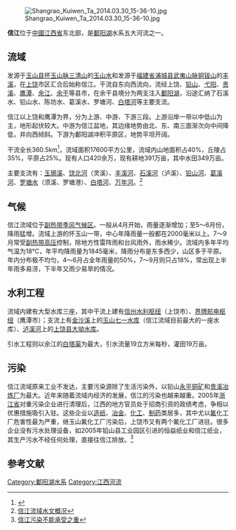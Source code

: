 {{noteTA
|1=zh-hans:余江; zh-hant:餘江
|2=zh-hans:余干; zh-hant:餘干
}}
{{Geobox|River
<!-- *** Heading *** -->
| name = 信江
| native_name = 
| other_name = 
| other_name_1 = 
| other_name_2 = 
| category = 
<!-- *** Names **** --> 
| etymology = 
| nickname = 
<!-- *** Image *** -->
| image = 
| image_caption = 
| image_size = 
<!-- *** Country *** -->
| country = [[中华人民共和国|中华人民共和国]]
| state = 
| region = [[江西省|江西省]]
| district = 
| municipality = 
<!-- *** Family *** -->
| parent = [[长江|长江]]-[[鄱阳湖|鄱阳湖]]水系
| tributary_left = [[泸溪河|泸溪河]]、[[铅山河|铅山河]]、[[湖坊河|湖坊河]]<br />[[葛溪|葛溪]]、[[罗塘河|罗塘河]]、[[白塔河_(信江)|白塔河]]
| tributary_right = 
| city = [[上饶市|上饶市]]、[[鹰潭市|鹰潭市]]
| landmark = 
<!-- *** River locations *** -->
| source = [[玉山水|玉山水]]
| source_location =[[怀玉山脉|怀玉山脉]] | source_region =[[玉山县|玉山县]][[三清乡_(玉山县)|三清乡]]平家源 | source_country =
| source_elevation = 
| source_lat_d =28 | source_lat_m =59 | source_lat_s = | source_lat_NS =N
| source_long_d =118 | source_long_m =05 | source_long_s = | source_long_EW =E
| source1 = [[丰溪|丰溪]]
| source1_location =[[武夷山脉|武夷山脉]][[铜钹山|铜钹山]] | source1_region =[[浦城县|浦城县]] | source1_country =
| source1_elevation = 
| source1_lat_d = | source1_lat_m = | source1_lat_s = | source1_lat_NS =
| source1_long_d = | source1_long_m = | source1_long_s = | source1_long_EW =
| source_confluence = 三江口
| source_confluence_location =[[上饶市|上饶市]][[信州区|信州区]] | source_confluence_region = | source_confluence_country =
| source_confluence_elevation = 
| source_confluence_lat_d =28 | source_confluence_lat_m =26 | source_confluence_lat_s =24 | source_confluence_lat_NS =N
| source_confluence_long_d =117 | source_confluence_long_m =57 | source_confluence_long_s =40 | source_confluence_long_EW =E
| mouth = 
| mouth_location =[[余干县|余干县]]| mouth_region =| mouth_country =
| mouth_elevation = 
| mouth_lat_d =28 | mouth_lat_m =36 | mouth_lat_s =40 | mouth_lat_NS =N
| mouth_long_d =116 | mouth_long_m =40 | mouth_long_s =35 | mouth_long_EW =E
<!-- *** Dimensions *** -->
| length = 360.5
| width = 
| depth = 
| volume = 
| watershed = 17600
| watershed_round = 0
| discharge = 
| discharge_note = 
| discharge_location = 
| discharge_round = 
| discharge_max = 
| discharge_min = 
<!-- *** Free fields *** -->
| free = | free_type = 
<!-- *** Maps *** -->
| map = 
| map_caption = 
| map_background = 
| map_locator =
| map_locator_x =
| map_locator_y = 
<!-- *** Website *** --> 
| website =
| commons =
<!-- *** Footnotes *** -->
| footnotes =
}}
[[File:Shangrao_Kuiwen_Ta_2014.03.30_15-36-10.jpg|thumb]]

'''信江'''位于[[中國|中國]][[江西省|江西省]]东北部，是[[鄱阳湖|鄱阳湖]]水系五大河流之一。

==流域==
发源于[[玉山县|玉山县]][[怀玉山脉|怀玉山脉]][[三清山|三清山]]的[[玉山水|玉山水]]和发源于[[福建省|福建省]][[浦城县|浦城县]][[武夷山脉|武夷山脉]][[铜钹山|铜钹山]]的[[丰溪|丰溪]]，在[[上饶市|上饶]]市区汇合后始称信江。干流自东向西流向，流经上饶、[[铅山|铅山]]、[[弋阳|弋阳]]、[[贵溪|贵溪]]、[[鹰潭|鹰潭]]、[[余江|余江]]、[[余干|余干]]等县市，在余干县境分为两支注入[[鄱阳湖|鄱阳湖]]，沿途汇纳了石溪水、铅山水、陈坊水、葛溪水、罗塘河、[[白塔河_(信江)|白塔河]]等主要支流。

信江以上饶和鹰潭为界，分为上游、中游、下游三段。上游沿岸一带以中低山为主，地形起伏较大。中游为信江盆地，其边缘地势由北、东、南三面渐次向中间降低，并向西倾斜。下游为鄱阳湖冲积平原区，地势平坦开阔。

干流全长360.5km<ref name="童晓峰">{{cite journal |title=信江水域渔业现状及资源保护策略 |author=童晓峰 |journal=江西水产科技 |year=2009 |volume= |issue=3 |pages=9-11 |url=http://www.cqvip.com/qk/98130X/200904/32614591.html |access-date=2010-10-06 |archive-date=2020-09-22 |archive-url=https://web.archive.org/web/20200922005031/http://www.cqvip.com/qk/98130X/200904/32614591.html |dead-url=no }}</ref>，流域面积17600平方公里，流域内山地面积占40%，丘陵占35%，平原占25%。现有人口420余万，现有耕地391万亩，其中水田349万亩。

主要支流有：[[玉琊溪|玉琊溪]]、[[饶北河|饶北河]]（灵溪）、[[丰溪|丰溪河]]、[[石溪河|石溪河]]（泸溪）、[[铅山河|铅山河]]、[[葛溪河|葛溪河]]、[[罗塘水|罗塘水]]（须溪、罗塘港）、[[白塔河_(信江)|白塔河]]、[[万年河|万年河]]。<ref>[http://www.jxfx.gov.cn/xjfx/docs/xjlyswgs.html 信江流域水文概况]{{dead link|date=2017年11月 |bot=InternetArchiveBot |fix-attempted=yes }}</ref>

==气候==
信江流域位于[[副热带季风气候区|副热带季风气候区]]。一般从4月开始，雨量逐渐增加；至5～6月份，降雨猛增。流域上游的怀玉山一带，中心年降雨量一般都在2000毫米以上。7～9月常受[[副热带高压|副热带高压]]控制，除地方性雷阵雨和台风雨外，雨水稀少。流域内多年平均气温为18℃，年平均降雨量为1845毫米，降雨分布是东多西少，山区多于平原。年内分布极不均匀，4～6月占全年雨量的50%，7～9月则只占18%，常出现上半年雨多易涝，下半年又雨少易旱的情况。

==水利工程==
流域内建有大型水库三座，其中干流上建有[[信州水利枢纽|信州水利枢纽]]（上饶市）、[[界牌水库_(鹰潭)|界牌航电枢纽]]（鹰潭市）；支流上有[[金沙溪|金沙溪]]上的[[玉山|玉山]][[七一水库_(玉山)|七一水库]]（信江流域目前最大的一座水库）、[[泸溪河|泸溪河]]上的[[上饶县|上饶县]][[大坳水库_(上饶)|大坳水库]]。

引水工程则以余江的[[白塔渠|白塔渠]]为最大，引水流量19立方米每秒，灌田19万亩。

==污染==
信江流域原来工业不发达，主要污染源除了生活污染外，以铅山[[永平铜矿|永平铜矿]]和[[贵溪冶炼厂|贵溪冶炼厂]]为最大。近年来随着流域内经济的发展，信江的污染也越来越重。2005年[[浙江省|浙江省]]对重污染企业进行清理后，江西的地方官员处于招商引资的政绩考虑，争相以优惠措施吸引入驻。这些企业以[[造纸|造纸]]、[[冶金|冶金]]、[[化学工业|化工]]、[[制药|制药]]类居多，其中尤以[[氟|氟]]化工厂危害性最为严重，继玉山氟化工厂污染后，上饶市又有两个氟化工厂进驻。很多企业没有污水处理设备，如2005年铅山县工业园区引进的恒益纸业和信江纸业，其生产污水不经任何处理，直接往信江排放。<ref>[http://news.xinhuanet.com/environment/2008-02/20/content_7636683.htm 信江污染不能承受之重]</ref>

==参考文献==
{{reflist}}

{{鄱阳湖水系}}
{{长江}}

{{长江中游水系}}

[[Category:鄱阳湖水系|Category:鄱阳湖水系]]
[[Category:江西河流|Category:江西河流]]